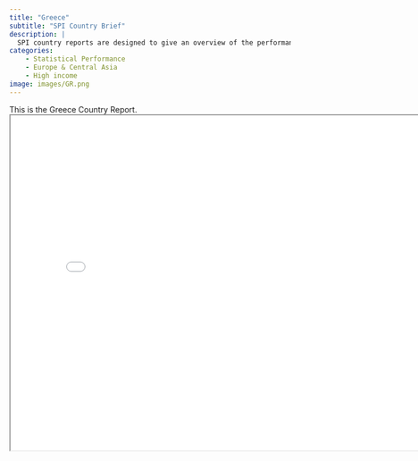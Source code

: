 ```yaml
---
title: "Greece"
subtitle: "SPI Country Brief"
description: |
  SPI country reports are designed to give an overview of the performance of Greece.
categories:
    - Statistical Performance
    - Europe & Central Asia
    - High income
image: images/GR.png
---
```


This is the Greece Country Report.
<iframe src="charts/Greece_chart.html" width="800" height="600"></iframe>

